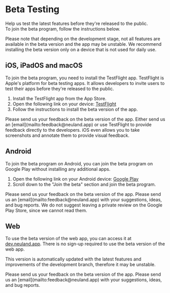 
# Beta Testing

Help us test the latest features before they're released to the public.\
To join the beta program, follow the instructions below.

<Callout type="important">
Please note that depending on the development stage, not all features are available in the beta version and the app may be unstable.
We recommend installing the beta version only on a device that is not used for daily use.
</Callout>

## iOS, iPadOS and macOS

To join the beta program, you need to install the TestFlight app. TestFlight is Apple's platform for beta testing apps. It allows developers to invite users to test their apps before they're released to the public.

1. Install the TestFlight app from the App Store.
2. Open the following link on your device: [TestFlight](https://testflight.apple.com/join/PABWZys2)
3. Follow the instructions to install the beta version of the app.

<Callout type="info">
Please send us your feedback on the beta version of the app. Either send us an [email](mailto:feedback@neuland.app) or use TestFlight to provide feedback directly to the developers. iOS even allows you to take screenshots and annotate them to provide visual feedback.
</Callout>

## Android

To join the beta program on Android, you can join the beta program on Google Play without installing any additional apps.

1. Open the following link on your Android device: [Google Play](https://play.google.com/store/apps/details?id=app.neuland)
2. Scroll down to the "Join the beta" section and join the beta program.

<Callout type="info">
Please send us your feedback on the beta version of the app. Please send us an [email](mailto:feedback@neuland.app) with your suggestions, ideas, and bug reports.
We do not suggest leaving a private review on the Google Play Store, since we cannot read them.
</Callout>

## Web

To use the beta version of the web app, you can access it at [dev.neuland.app](https://dev.neuland.app). There is no sign-up required to use the beta version of the web app.

This version is automatically updated with the latest features and improvements of the development branch, therefore it may be unstable.

<Callout type="info">
Please send us your feedback on the beta version of the app. Please send us an [email](mailto:feedback@neuland.app) with your suggestions, ideas, and bug reports.
</Callout>
